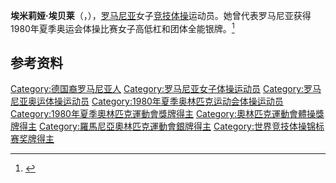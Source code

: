 {{NoteTA|G1=Sports}}
'''埃米莉娅·埃贝莱'''（{{lang-ro|Emilia Eberle}}，{{bd|1964年|3月4日||}}），[[罗马尼亚|罗马尼亚]]女子[[竞技体操|竞技体操]]运动员。她曾代表罗马尼亚获得1980年夏季奥运会体操比赛女子高低杠和团体全能银牌。<ref>{{Cite web|title=Emilia EBERLE|url=https://www.olympic.org/emilia-eberle|accessdate=2021-04-02|work=International Olympic Committee|archive-date=2017-04-27|archive-url=https://web.archive.org/web/20170427111309/https://www.olympic.org/emilia-eberle|dead-url=no}}</ref>

== 参考资料 ==
{{reflist}}

{{世界体操锦标赛女子自由体操冠军}}
{{世界竞技体操锦标赛女子团体全能冠军|1979}}

{{Authority control}}
{{DEFAULTSORT:Eberle, Emilia}}
[[Category:德国裔罗马尼亚人|Category:德国裔罗马尼亚人]]
[[Category:罗马尼亚女子体操运动员|Category:罗马尼亚女子体操运动员]]
[[Category:罗马尼亚奥运体操运动员|Category:罗马尼亚奥运体操运动员]]
[[Category:1980年夏季奥林匹克运动会体操运动员|Category:1980年夏季奥林匹克运动会体操运动员]]
[[Category:1980年夏季奧林匹克運動會獎牌得主|Category:1980年夏季奧林匹克運動會獎牌得主]]
[[Category:奧林匹克運動會體操獎牌得主|Category:奧林匹克運動會體操獎牌得主]]
[[Category:羅馬尼亞奧林匹克運動會銀牌得主|Category:羅馬尼亞奧林匹克運動會銀牌得主]]
[[Category:世界竞技体操锦标赛奖牌得主|Category:世界竞技体操锦标赛奖牌得主]]